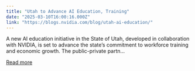 ```yaml
---
title: "Utah to Advance AI Education, Training"
date: "2025-03-10T16:00:16.000Z"
link: "https://blogs.nvidia.com/blog/utah-ai-education/"
---
```


A new AI education initiative in the State of Utah, developed in collaboration with NVIDIA, is set to advance the state’s commitment to workforce training and economic growth. The public-private partn...

[Read more](https://blogs.nvidia.com/blog/utah-ai-education/)
